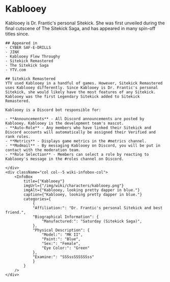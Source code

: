 
# Kablooey

<div className="row wiki-parent">
    <div className="col col-7 wiki-content-col">
    Kablooey is Dr. Frantic's personal Sitekick. She was first unveiled during the final cutscene of The Sitekick Saga, and has appeared in many spin-off titles since.

    ## Appeared in
    - CYBER SAF-E-DRILLS
    - JINX
    - Kablooey Flew Throughy
    - Sitekick Remastered
    - The Sitekick Saga
    - YTV.com

    ## Sitekick Remastered
    YTV used Kablooey in a handful of games. However, Sitekick Remastered uses Kablooey differently. Since Kablooey is Dr. Frantic's personal Sitekick, she would likely have the most features of any Sitekick.  Kablooey was the first Legendary Sitekick added to Sitekick Remastered.

    Kablooey is a Discord bot responsible for:

    - **Announcements** - All Discord announcements are posted by Kablooey. Kablooey is the development team's mascot.
    - **Auto-Role** - Any members who have linked their Sitekick and Discord accounts will automatically be assigned their Verified and rank roles.
    - **Metrics** - Displays game metrics in the #metrics channel.
    - **Modmail** - By messaging Kablooey on Discord, you will be put in contact with the moderation team.
    - **Role Selection** - Members can select a role by reacting to Kablooey's message in the #roles channel on Discord.

    </div>
    <div className="col col--5 wiki-infobox-col">
        <InfoBox 
            title={"Kablooey"}
            imgUrl={"/img/wiki/characters/kablooey.png"}
            imgAlt={"Kablooey, looking pretty dapper in blue."}
            caption={"Kablooey, looking pretty dapper in blue."}
            categories={
                {
                "Affiliation:": "Dr. Frantic's personal Sitekick and best friend.",
                "Biographical Information": {
                    "Manufactured:": "Saturday (Sitekick Saga)",
                },
                "Physical Description": {
                    "Model:": "MK II",
                    "Paint:": "Blue",
                    "Sex:": "Female",
                    "Eye Color:": "Green"
                },
                "Examine:": "SSSssSSSSSSss"
                }
            }
        />
    </div>
</div>

